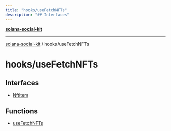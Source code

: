 ```yaml
---
title: "hooks/useFetchNFTs"
description: "## Interfaces"
---
```


[**solana-social-kit**](../../README.mdx)

***

[solana-social-kit](../../README.mdx) / hooks/useFetchNFTs

# hooks/useFetchNFTs

## Interfaces

- [NftItem](interfaces/NftItem.mdx)

## Functions

- [useFetchNFTs](functions/useFetchNFTs.mdx)
